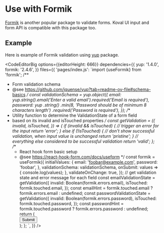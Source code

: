 
# Use with Formik

[Formik](https://formik.org/) is another popular package to validate forms. Koval UI input and form API is compatible with this package too.

## Example

Here is example of Formik validation using [yup](https://github.com/jquense/yup) package.

<CodeEditorBig
    options={{editorHeight: 666}}
    dependencies={{
        yup: '1.4.0',
        formik: '2.4.6',
    }}
    files={{
        'pages/index.js': `import {useFormik} from 'formik';
/**
 * Form validation schema
 * @see https://github.com/jquense/yup?tab=readme-ov-file#schema-basics
 */
const validationSchema = yup.object({
    email: yup.string().email('Enter a valid email').required('Email is required'),
    password: yup
        .string()
        .min(8, 'Password should be of minimum 8 characters length')
        .required('Password is required'),
});
/**
 * Utility function to determine the ValidationState of a form field
 * based on its invalid and isTouched properties
 */
const getValidation = ({
    invalid,
    isTouched,
}) => {
    if (invalid && isTouched) {
        // trigger an error for the input
        return 'error';
    } else if (!isTouched) {
        // don't show successful validation, when input value is unchanged
        return 'pristine';
    }
    // everything else considered to be successful validation
    return 'valid';
};
    /**
     * React hook form basic setup
     * @see https://react-hook-form.com/docs/useform
     */
    const formik = useFormik({
        initialValues: {
            email: 'foobar@example.com',
            password: 'foobar',
        },
        validationSchema: validationSchema,
        onSubmit: values => {
            console.log(values);
        },
        validateOnChange: true,
    });
    // get validation state and error message for each field
    const emailValidationState = getValidation({
        invalid: Boolean(formik.errors.email),
        isTouched: formik.touched.email,
    });
    const emailHint = formik.touched.email ? formik.errors.email : undefined;
    const passwordValidationState = getValidation({
        invalid: Boolean(formik.errors.password),
        isTouched: formik.touched.password,
    });
    const passwordHint = formik.touched.password ? formik.errors.password : undefined;
        return (
            <KovalForm onSubmit={formik.handleSubmit}>
                <FormField label="Email" hint={emailHint}>
                    <InputText
                        name="email"
                        value={formik.values.email}
                        onChange={formik.handleChange}
                        onBlur={formik.handleBlur}
                        validation={emailValidationState}
                        errorMessage={formik.errors.email}
                    />
                </FormField>
                <FormField label="Password" hint={passwordHint}>
                    <InputPassword
                        name="password"
                        value={formik.values.password}
                        onChange={formik.handleChange}
                        onBlur={formik.handleBlur}
                        validation={passwordValidationState}
                        errorMessage={formik.errors.password}
                    />
                </FormField>
                <div>
                    <Button type="submit">Submit</Button>
                </div>
            </KovalForm>
        );
    };
`,
    }}
/>
